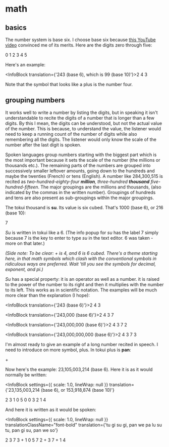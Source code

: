
# math

## basics

The number system is base six. I choose base six because [this YouTube video](https://youtu.be/qID2B4MK7Y0) convinced me of its merits. Here are the digits zero through five:

<InfoBlock>0 1 2 3 4 5</InfoBlock>

Here's an example:

<InfoBlock translation={'243 (base 6), which is 99 (base 10)'}>2 4 3</InfoBlock>

Note that the symbol that looks like a plus is the number four.

## grouping numbers

It works well to write a number by listing the digits, but in speaking it isn't understandable to recite the digits of a number that is longer than a few digits. By this I mean, the digits can be understood, but not the actual value of the number. This is because, to understand the value, the listener would need to keep a running count of the number of digits while also remembering all the digits. The listener would only know the scale of the number after the last digit is spoken.

Spoken languages group numbers starting with the biggest part which is the most important because it sets the scale of the number (the millions or thousands etc.). The remaining parts of the numbers are grouped into successively smaller leftover amounts, going down to the hundreds and maybe the twenties (French) or tens (English). A number like 284,300,515 is recited as _two-hundred-eighty-four **million**, three-hundred **thousand** five-hundred-fifteen_. The major groupings are the millions and thousands, (also indicated by the commas in the written number). Groupings of hundreds and tens are also present as sub-groupings within the major groupings.

The tokui thousand is **su**. Its value is six cubed. That's 1000 (base 6), or 216 (base 10):

<InfoBlock>7</InfoBlock>

_Su_ is written in tokui like a 6. (The info popup for _su_ has the label 7 simply because 7 is the key to enter to type _su_ in the text editor. 6 was taken - more on that later.)

_(Side note: To be clear: + is 4, and 6 is 6 cubed. There's a theme starting here, in that math symbols which clash with the conventional symbols in ridiculous ways are preferred. Wait 'till you see the symbols for decimal, exponent, and pi.)_

_Su_ has a special property: it is an operator as well as a number. it is raised to the power of the number to its right and then it multiplies with the number to its left. This works as in scientific notation. The examples will be much more clear than the explanation (I hope):

<InfoBlock translation={'243 (base 6)'}>2 4 3</InfoBlock>

<InfoBlock translation={'243,000 (base 6)'}>2 4 3 7</InfoBlock>

<InfoBlock translation={'243,000,000 (base 6)'}>2 4 3 7 2</InfoBlock>

<InfoBlock translation={'243,000,000,000 (base 6)'}>2 4 3 7 3</InfoBlock>

I'm almost ready to give an example of a long number recited in speech. I need to introduce on more symbol, plus. In tokui plus is **pan**:

<InfoBlock>+</InfoBlock>

Now here's the example: 23,105,003,214 (base 6). Here it is as it would normally be written:

<InfoBlock
  settings={{ scale: 1.0, lineWrap: null }}
  translation={'23,135,003,214 (base 6), or 153,918,874 (base 10)'}
>
  2 3 1 0 5 0 0 3 2 1 4
</InfoBlock>

And here it is written as it would be spoken:

<InfoBlock
  settings={{ scale: 1.0, lineWrap: null }}
  translationClassName="font-bold"
  translation={'tu gi su gi, pan we pa lu su tu, pan gi su, pan we so'}
>
  2 3 7 3 + 1 0 5 7 2 + 3 7 + 1 4
</InfoBlock>

